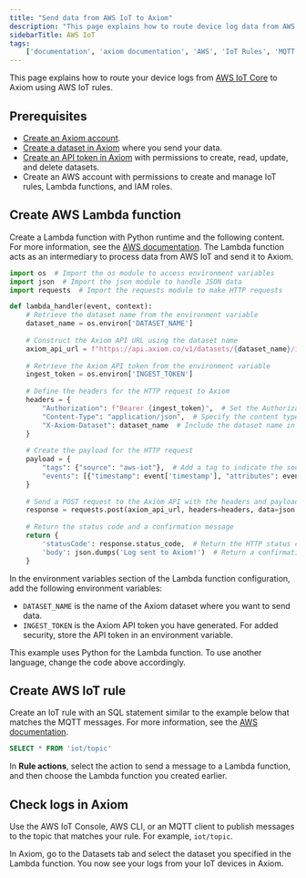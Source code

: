 ```yaml
---
title: "Send data from AWS IoT to Axiom"
description: "This page explains how to route device log data from AWS IoT Core to Axiom using AWS IoT and Lambda functions"
sidebarTitle: AWS IoT
tags:
    ['documentation', 'axiom documentation', 'AWS', 'IoT Rules', 'MQTT']
---
```


This page explains how to route your device logs from [AWS IoT Core](https://aws.amazon.com/iot-core/) to Axiom using AWS IoT rules.

## Prerequisites

- [Create an Axiom account](https://app.axiom.co/).
- [Create a dataset in Axiom](/docs/reference/datasets) where you send your data.
- [Create an API token in Axiom](/docs/reference/tokens) with permissions to create, read, update, and delete datasets.
- Create an AWS account with permissions to create and manage IoT rules, Lambda functions, and IAM roles.

## Create AWS Lambda function

Create a Lambda function with Python runtime and the following content. For more information, see the [AWS documentation](https://docs.aws.amazon.com/lambda/latest/dg/getting-started.html#getting-started-create-function). The Lambda function acts as an intermediary to process data from AWS IoT and send it to Axiom.

```python
import os  # Import the os module to access environment variables
import json  # Import the json module to handle JSON data
import requests  # Import the requests module to make HTTP requests

def lambda_handler(event, context):
    # Retrieve the dataset name from the environment variable
    dataset_name = os.environ['DATASET_NAME']
    
    # Construct the Axiom API URL using the dataset name
    axiom_api_url = f"https://api.axiom.co/v1/datasets/{dataset_name}/ingest"
    
    # Retrieve the Axiom API token from the environment variable
    ingest_token = os.environ['INGEST_TOKEN']
    
    # Define the headers for the HTTP request to Axiom
    headers = {
        "Authorization": f"Bearer {ingest_token}",  # Set the Authorization header with the token
        "Content-Type": "application/json",  # Specify the content type as JSON
        "X-Axiom-Dataset": dataset_name  # Include the dataset name in the headers
    }
    
    # Create the payload for the HTTP request
    payload = {
        "tags": {"source": "aws-iot"},  # Add a tag to indicate the source of the data
        "events": [{"timestamp": event['timestamp'], "attributes": event}]  # Include the event data
    }
    
    # Send a POST request to the Axiom API with the headers and payload
    response = requests.post(axiom_api_url, headers=headers, data=json.dumps(payload))
    
    # Return the status code and a confirmation message
    return {
        'statusCode': response.status_code,  # Return the HTTP status code from the Axiom API response
        'body': json.dumps('Log sent to Axiom!')  # Return a confirmation message as JSON
    }
```

In the environment variables section of the Lambda function configuration, add the following environment variables:
- `DATASET_NAME` is the name of the Axiom dataset where you want to send data.
- `INGEST_TOKEN` is the Axiom API token you have generated. For added security, store the API token in an environment variable.

<Note>
This example uses Python for the Lambda function. To use another language, change the code above accordingly.
</Note>

## Create AWS IoT rule

Create an IoT rule with an SQL statement similar to the example below that matches the MQTT messages. For more information, see the [AWS documentation](https://docs.aws.amazon.com/iot/latest/developerguide/iot-create-rule.html).

```sql 
SELECT * FROM 'iot/topic'
```

In **Rule actions**, select the action to send a message to a Lambda function, and then choose the Lambda function you created earlier.

## Check logs in Axiom

Use the AWS IoT Console, AWS CLI, or an MQTT client to publish messages to the topic that matches your rule. For example, `iot/topic`.

In Axiom, go to the Datasets tab and select the dataset you specified in the Lambda function. You now see your logs from your IoT devices in Axiom.
